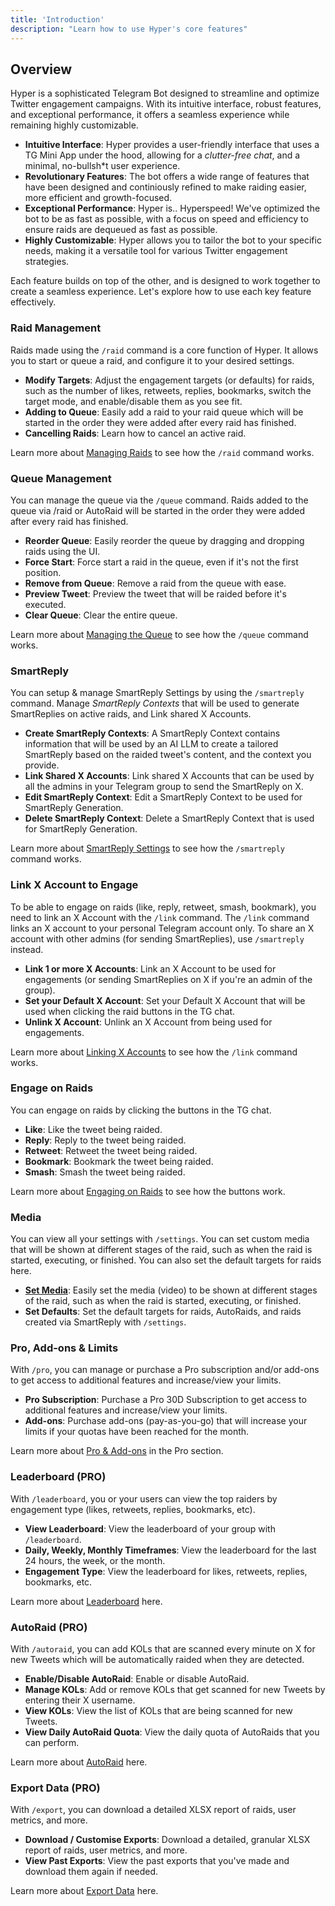 ```yaml
---
title: 'Introduction'
description: "Learn how to use Hyper's core features"
---
```


## Overview

Hyper is a sophisticated Telegram Bot designed to streamline and optimize Twitter engagement campaigns. With its intuitive interface, robust features, and exceptional performance, it offers a seamless experience while remaining highly customizable.

- **Intuitive Interface**: Hyper provides a user-friendly interface that uses a TG Mini App under the hood, allowing for a *clutter-free chat*, and a minimal, no-bullsh*t user experience. 
- **Revolutionary Features**: The bot offers a wide range of features that have been designed and continiously refined to make raiding easier, more efficient and growth-focused.
- **Exceptional Performance**: Hyper is.. Hyperspeed! We've optimized the bot to be as fast as possible, with a focus on speed and efficiency to ensure raids are dequeued as fast as possible.
- **Highly Customizable**: Hyper allows you to tailor the bot to your specific needs, making it a versatile tool for various Twitter engagement strategies.

Each feature builds on top of the other, and is designed to work together to create a seamless experience. Let's explore how to use each key feature effectively.

### Raid Management

Raids made using the `/raid` command is a core function of Hyper. It allows you to start or queue a raid, and configure it to your desired settings.
- **Modify Targets**: Adjust the engagement targets (or defaults) for raids, such as the number of likes, retweets, replies, bookmarks, switch the target mode, and enable/disable them as you see fit.
- **Adding to Queue**: Easily add a raid to your raid queue which will be started in the order they were added after every raid has finished.
- **Cancelling Raids**: Learn how to cancel an active raid.

Learn more about [Managing Raids](/raids) to see how the `/raid` command works.

### Queue Management

You can manage the queue via the `/queue` command. Raids added to the queue via /raid or AutoRaid will be started in the order they were added after every raid has finished.
- **Reorder Queue**: Easily reorder the queue by dragging and dropping raids using the UI.
- **Force Start**: Force start a raid in the queue, even if it's not the first position.
- **Remove from Queue**: Remove a raid from the queue with ease.
- **Preview Tweet**: Preview the tweet that will be raided before it's executed.
- **Clear Queue**: Clear the entire queue.

Learn more about [Managing the Queue](/queue) to see how the `/queue` command works.

### SmartReply

You can setup & manage SmartReply Settings by using the `/smartreply` command. Manage *SmartReply Contexts* that will be used to generate SmartReplies on active raids, and Link shared X Accounts.
- **Create SmartReply Contexts**: A SmartReply Context contains information that will be used by an AI LLM to create a tailored SmartReply based on the raided tweet's content, and the context you provide.
- **Link Shared X Accounts**: Link shared X Accounts that can be used by all the admins in your Telegram group to send the SmartReply on X.
- **Edit SmartReply Context**: Edit a SmartReply Context to be used for SmartReply Generation.
- **Delete SmartReply Context**: Delete a SmartReply Context that is used for SmartReply Generation.

Learn more about [SmartReply Settings](/smartreply) to see how the `/smartreply` command works.

### Link X Account to Engage

To be able to engage on raids (like, reply, retweet, smash, bookmark), you need to link an X Account with the `/link` command.
<Warning>The `/link` command links an X account to your personal Telegram account only. To share an X account with other admins (for sending SmartReplies), use `/smartreply` instead.</Warning>
- **Link 1 or more X Accounts**: Link an X Account to be used for engagements (or sending SmartReplies on X if you're an admin of the group).
- **Set your Default X Account**: Set your Default X Account that will be used when clicking the raid buttons in the TG chat.
- **Unlink X Account**: Unlink an X Account from being used for engagements.

Learn more about [Linking X Accounts](/link) to see how the `/link` command works.

### Engage on Raids

You can engage on raids by clicking the buttons in the TG chat.
- **Like**: Like the tweet being raided.
- **Reply**: Reply to the tweet being raided.
- **Retweet**: Retweet the tweet being raided.
- **Bookmark**: Bookmark the tweet being raided.
- **Smash**: Smash the tweet being raided.

Learn more about [Engaging on Raids](/engage) to see how the buttons work.

### Media

You can view all your settings with `/settings`. You can set custom media that will be shown at different stages of the raid, such as when the raid is started, executing, or finished. You can also set the default targets for raids here.
- **[Set Media](/raids/media)**: Easily set the media (video) to be shown at different stages of the raid, such as when the raid is started, executing, or finished.
- **Set Defaults**: Set the default targets for raids, AutoRaids, and raids created via SmartReply with `/settings`.

### Pro, Add-ons & Limits

With `/pro`, you can manage or purchase a Pro subscription and/or add-ons to get access to additional features and increase/view your limits.
- **Pro Subscription**: Purchase a Pro 30D Subscription to get access to additional features and increase/view your limits.
- **Add-ons**: Purchase add-ons (pay-as-you-go) that will increase your limits if your quotas have been reached for the month.

Learn more about [Pro & Add-ons](/pro) in the Pro section.

### Leaderboard (PRO)

With `/leaderboard`, you or your users can view the top raiders by engagement type (likes, retweets, replies, bookmarks, etc).
- **View Leaderboard**: View the leaderboard of your group with `/leaderboard`.
- **Daily, Weekly, Monthly Timeframes**: View the leaderboard for the last 24 hours, the week, or the month.
- **Engagement Type**: View the leaderboard for likes, retweets, replies, bookmarks, etc.

Learn more about [Leaderboard](/leaderboard) here.

### AutoRaid (PRO)

With `/autoraid`, you can add KOLs that are scanned every minute on X for new Tweets which will be automatically raided when they are detected.
- **Enable/Disable AutoRaid**: Enable or disable AutoRaid.
- **Manage KOLs**: Add or remove KOLs that get scanned for new Tweets by entering their X username.
- **View KOLs**: View the list of KOLs that are being scanned for new Tweets.
- **View Daily AutoRaid Quota**: View the daily quota of AutoRaids that you can perform.

Learn more about [AutoRaid](/autoraid) here.

### Export Data (PRO)

With `/export`, you can download a detailed XLSX report of raids, user metrics, and more.
- **Download / Customise Exports**: Download a detailed, granular XLSX report of raids, user metrics, and more.
- **View Past Exports**: View the past exports that you've made and download them again if needed.

Learn more about [Export Data](/export) here.
